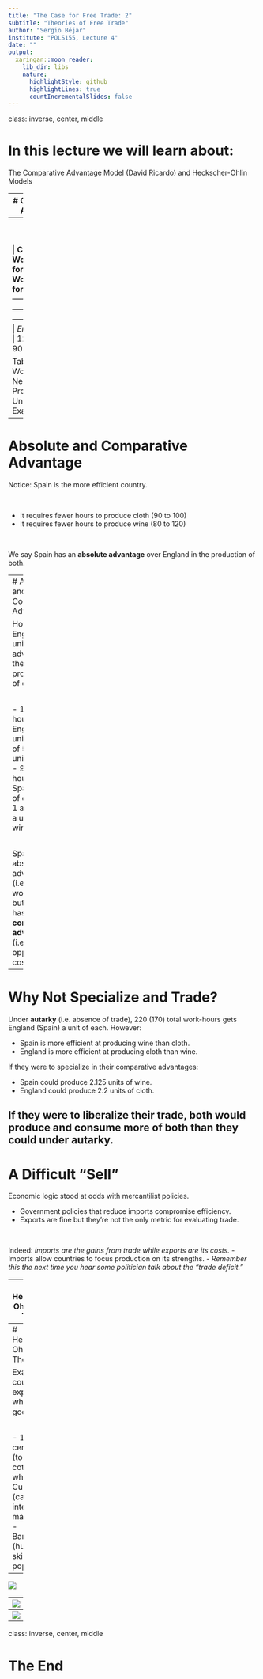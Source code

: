 ```yaml
---
title: "The Case for Free Trade: 2"
subtitle: "Theories of Free Trade"
author: "Sergio Béjar"
institute: "POLS155, Lecture 4"
date: ""
output:
  xaringan::moon_reader:
    lib_dir: libs
    nature:
      highlightStyle: github
      highlightLines: true
      countIncrementalSlides: false
---
```

class: inverse, center, middle

# In this lecture we will learn about:

The Comparative Advantage Model (David Ricardo) and Heckscher-Ohlin Models

---
# Comparative Advantage

Let's go to Ricardo's famous model on the benefits of free trade.

<br>

- Assume only two countries: England and Spain.
- Assume just two goods (of identical quality): cloth and wine

<br>

For simplicity's sake, let's reduce measurements to work-hours for one "unit."

---
<br>

<br>

| **Country** | **Work-Hours for Cloth** | **Work-Hours for Wine** |
|:--------|:--------------------:|:-------------------:|
| *England* | 100 | 120 |
| *Spain* | 90 | 80 |

Table: Hours of Work Necessary to Produce One Unit (Ricardo's Example)
---
# Absolute and Comparative Advantage

Notice: Spain is the more efficient country.

<br>

- It requires fewer hours to produce cloth (90 to 100)
- It requires fewer hours to produce wine (80 to 120)

<br>

We say Spain has an **absolute advantage** over England in the production of both.

---
# Absolute and Comparative Advantage

However, England has unique advantage in the production of cloth.

<br>

- 100 work-hours gets England a unit of cloth of 5/6ths a unit of wine.
- 90 work-hours gets Spain a unit of cloth and 1 and 1/8ths a unit of wine.

<br>

Spain has an absolute advantage (i.e. fewer work-hours) but England has a **comparative advantage** (i.e. a lower opportunity cost).
---

# Why Not Specialize and Trade?

Under **autarky** (i.e. absence of trade), 220 (170) total work-hours gets England (Spain) a unit of each. However:

- Spain is more efficient at producing wine than cloth.
- England is more efficient at producing cloth than wine.

If they were to specialize in their comparative advantages:

- Spain could produce 2.125 units of wine.
- England could produce 2.2 units of cloth.

If they were to liberalize their trade, both would produce and consume more of both than they could under autarky.
---

# A Difficult "Sell"

Economic logic stood at odds with mercantilist policies.

- Government policies that reduce imports compromise efficiency.
- Exports are fine but they're not the only metric for evaluating trade.

<br>

Indeed: *imports are the gains from trade while exports are its costs.*
- Imports allow countries to focus production on its strengths.
- *Remember this the next time you hear some politician talk about the "trade deficit."*

---
# Heckscher-Ohlin Trade Theory

A country will export goods that make intensive use of the factors of production in which it is well-endowed. Factors include:

<br>

- Land (essential to agriculture)
- Labor (usually: unskilled labor)
- Capital (referring to machinery and financial assets to operate machinery)
- Human capital (skilled labor)
---
# Heckscher-Ohlin Trade Theory

Example of countries exporting what they're good at:

<br>

- 19th century U.S. (tobacco, cotton, wheat)
- Current U.S. (capital-intensive machinery)
- Bangladesh (huge low-skilled labor population)

---
![](https://github.com/Sergio-Bejar/IPE/blob/main/figures/US_technology.png?raw=true)

---
![](https://github.com/Sergio-Bejar/IPE/blob/main/figures/clothes.png?raw=true)

---
![](https://github.com/Sergio-Bejar/IPE/blob/main/figures/USexports.png?raw=true)

---
class: inverse, center, middle

# The End
